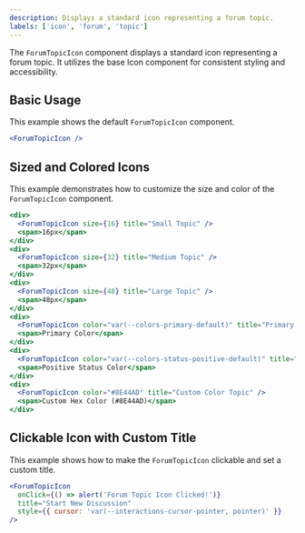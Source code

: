 ```yaml
---
description: Displays a standard icon representing a forum topic.
labels: ['icon', 'forum', 'topic']
---
```


The `ForumTopicIcon` component displays a standard icon representing a forum topic.
It utilizes the base Icon component for consistent styling and accessibility.

## Basic Usage

This example shows the default `ForumTopicIcon` component.

```jsx
<ForumTopicIcon />
```
## Sized and Colored Icons
This example demonstrates how to customize the size and color of the `ForumTopicIcon` component.
```jsx
<div>
  <ForumTopicIcon size={16} title="Small Topic" />
  <span>16px</span>
</div>
<div>
  <ForumTopicIcon size={32} title="Medium Topic" />
  <span>32px</span>
</div>
<div>
  <ForumTopicIcon size={48} title="Large Topic" />
  <span>48px</span>
</div>
<div>
  <ForumTopicIcon color="var(--colors-primary-default)" title="Primary Color Topic" />
  <span>Primary Color</span>
</div>
<div>
  <ForumTopicIcon color="var(--colors-status-positive-default)" title="Success Topic" />
  <span>Positive Status Color</span>
</div>
<div>
  <ForumTopicIcon color="#8E44AD" title="Custom Color Topic" />
  <span>Custom Hex Color (#8E44AD)</span>
</div>
```
## Clickable Icon with Custom Title
This example shows how to make the `ForumTopicIcon` clickable and set a custom title.
```jsx
<ForumTopicIcon 
  onClick={() => alert('Forum Topic Icon Clicked!')} 
  title="Start New Discussion" 
  style={{ cursor: 'var(--interactions-cursor-pointer, pointer)' }} 
/>